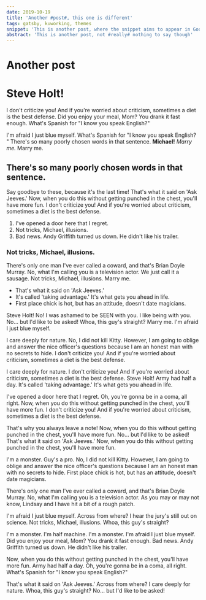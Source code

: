 ```yaml
---
date: 2019-10-19
title: 'Another #post#, this one is different'
tags: gatsby, kuworking, themes
snippet: 'This is another post, where the snippet aims to appear in Google'
abstract: 'This is another post, not #really# nothing to say though'
---
```



# Another post

# Steve Holt!

I don't criticize you! And if you're worried about criticism, sometimes a diet is the best defense. Did you enjoy your meal, Mom? You drank it fast enough. What's Spanish for "I know you speak English?"

I'm afraid I just blue myself. What's Spanish for "I know you speak English? " There's so many poorly chosen words in that sentence. __Michael!__ *Marry me.* Marry me.

## There's so many poorly chosen words in that sentence.

Say goodbye to these, because it's the last time! That's what it said on 'Ask Jeeves.' Now, when you do this without getting punched in the chest, you'll have more fun. I don't criticize you! And if you're worried about criticism, sometimes a diet is the best defense.

1. I've opened a door here that I regret.
2. Not tricks, Michael, illusions.
3. Bad news. Andy Griffith turned us down. He didn't like his trailer.

### Not tricks, Michael, illusions.

There's only one man I've ever called a coward, and that's Brian Doyle Murray. No, what I'm calling you is a television actor. We just call it a sausage. Not tricks, Michael, illusions. Marry me.

* That's what it said on 'Ask Jeeves.'
* It's called 'taking advantage.' It's what gets you ahead in life.
* First place chick is hot, but has an attitude, doesn't date magicians.

Steve Holt! No! I was ashamed to be SEEN with you. I like being with you. No… but I'd like to be asked! Whoa, this guy's straight? Marry me. I'm afraid I just blue myself.

I care deeply for nature. No, I did not kill Kitty. However, I am going to oblige and answer the nice officer's questions because I am an honest man with no secrets to hide. I don't criticize you! And if you're worried about criticism, sometimes a diet is the best defense.

I care deeply for nature. I don't criticize you! And if you're worried about criticism, sometimes a diet is the best defense. Steve Holt! Army had half a day. It's called 'taking advantage.' It's what gets you ahead in life.

I've opened a door here that I regret. Oh, you're gonna be in a coma, all right. Now, when you do this without getting punched in the chest, you'll have more fun. I don't criticize you! And if you're worried about criticism, sometimes a diet is the best defense.

That's why you always leave a note! Now, when you do this without getting punched in the chest, you'll have more fun. No… but I'd like to be asked! That's what it said on 'Ask Jeeves.' Now, when you do this without getting punched in the chest, you'll have more fun.

I'm a monster. Guy's a pro. No, I did not kill Kitty. However, I am going to oblige and answer the nice officer's questions because I am an honest man with no secrets to hide. First place chick is hot, but has an attitude, doesn't date magicians.

There's only one man I've ever called a coward, and that's Brian Doyle Murray. No, what I'm calling you is a television actor. As you may or may not know, Lindsay and I have hit a bit of a rough patch.

I'm afraid I just blue myself. Across from where? I hear the jury's still out on science. Not tricks, Michael, illusions. Whoa, this guy's straight?

I'm a monster. I'm half machine. I'm a monster. I'm afraid I just blue myself. Did you enjoy your meal, Mom? You drank it fast enough. Bad news. Andy Griffith turned us down. He didn't like his trailer.

Now, when you do this without getting punched in the chest, you'll have more fun. Army had half a day. Oh, you're gonna be in a coma, all right. What's Spanish for "I know you speak English?"

That's what it said on 'Ask Jeeves.' Across from where? I care deeply for nature. Whoa, this guy's straight? No… but I'd like to be asked!
